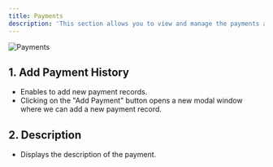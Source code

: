 ```yaml
---
title: Payments
description: 'This section allows you to view and manage the payments associated with an application.'
---
```

![Payments](/images/guides/application/payments.png)

## 1. Add Payment History
- Enables to add new payment records. 
- Clicking on the "Add Payment" button opens a new modal window where we can add a new payment record.

## 2. Description
- Displays the description of the payment.